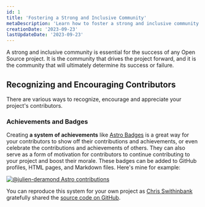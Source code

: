 ```yaml
---
id: 1
title: 'Fostering a Strong and Inclusive Community'
metaDescription: 'Learn how to foster a strong and inclusive community around your Open Source project.'
creationDate: '2023-09-23'
lastUpdateDate: '2023-09-23'
---
```

<p class="lead">A strong and inclusive community is essential for the success of any Open Source project. It is the community that drives the project forward, and it is the community that will ultimately determine its success or failure.</p>

## Recognizing and Encouraging Contributors

There are various ways to recognize, encourage and appreciate your project's contributors.

### Achievements and Badges

Creating **a system of achievements** like <a href="https://astro.badg.es/" target="_blank" rel="noopener">Astro Badges</a> is a great way for your contributors to show off their contributions and achievements, or even celebrate the contributions and achievements of others. They can also serve as a form of motivation for contributors to continue contributing to your project and boost their morale. These badges can be added to GitHub profiles, HTML pages, and Markdown files. Here's mine for example:

[![@julien-deramond Astro contributions](https://astro.badg.es/v2/contributor/julien-deramond.svg)](https://astro.badg.es/contributor/julien-deramond/)

You can reproduce this system for your own project as <a href="https://github.com/delucis" target="_blank" rel="noopener">Chris Swithinbank</a> gratefully shared the <a href="https://github.com/delucis/astro-badge" target="_blank" rel="noopener">source code on GitHub</a>.
